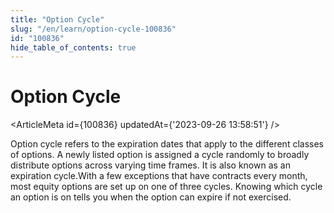 ```yaml
---
title: "Option Cycle"
slug: "/en/learn/option-cycle-100836"
id: "100836"
hide_table_of_contents: true
---
```



# Option Cycle

<ArticleMeta id={100836} updatedAt={'2023-09-26 13:58:51'} />
<div className='border-solid border-b border-t-0 my-4 border-[var(--ifm-color-gray-300)]' />

Option cycle refers to the expiration dates that apply to the different classes of options. A newly listed option is assigned a cycle randomly to broadly distribute options across varying time frames. It is also known as an expiration cycle.With a few exceptions that have contracts every month, most equity options are set up on one of three cycles. Knowing which cycle an option is on tells you when the option can expire if not exercised.
